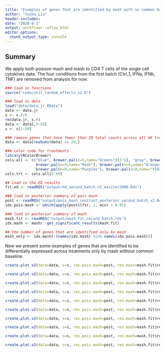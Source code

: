 ```yaml
---
title: "Examples of genes that are identified by mash with no common baseline only"
author: "Yusha Liu"
header-includes:
date: "2020-8-3"
output: workflowr::wflow_html
editor_options:
  chunk_output_type: console
---
```


## Summary
We apply both poisson mash and mash to CD4 T cells of the single cell cytokines data. The four conditions from the first batch (Ctrl_1, IFNa, IFNb, TNF) are removed from analysis for now. 

```r
### load in functions
source("code/util_random_effects_v2.R")

### load in data
load("data/data_jr.RData")
data <- data.jr
s <- s.r/8
rm(data.jr, s.r)
data <- data[,5:50]
s <- s[5:50]

### remove genes that have fewer than 20 total counts across all 46 treatments
data <- data[rowSums(data) >= 20,]

### color code for treatments
library(RColorBrewer)
cols.all <- c("blue", brewer.pal(n=5,name="Greens")[3:5], "gray", brewer.pal(n=9,name="PuRd"), 
              brewer.pal(n=9,name="Reds"), brewer.pal(n=9,name="Oranges"),
              brewer.pal(n=9,name="Purples"), brewer.pal(n=9,name="YlOrRd"))
cols.trt <- cols.all[5:50]

## load in the ED results
fit.ed <- readRDS("output/ed_second_batch_v2_maxiter2000.Rds")

### load in posterior summary of pois mash
post <- readRDS("output/pois_mash_contrast_posterior_second_batch_v2.Rds")
idx.pois.mash <- which(apply(post$lfsr, 1, min) < 0.05)

### load in posterior summary of mash
mash.fit <- readRDS("output/mash_fit_second_batch.rds")
idx.mash <- mashr::get_significant_results(mash.fit)

## the number of genes that are identified only by mash 
mash_only <- idx.mash[!(names(idx.mash) %in% names(idx.pois.mash))]

```


Now we present some examples of genes that are identified to be differentially expressed across treatments only by mash without common baseline. 

```r
create.plot.v2(data=data, s=s, res.pois.mash=post, res.mash=mash.fit$result, genename=names(mash_only)[1], cols.trt=cols.trt)
```

```r
create.plot.v2(data=data, s=s, res.pois.mash=post, res.mash=mash.fit$result, genename=names(mash_only)[2], cols.trt=cols.trt)
```

```r
create.plot.v2(data=data, s=s, res.pois.mash=post, res.mash=mash.fit$result, genename=names(mash_only)[3], cols.trt=cols.trt)
```

```r
create.plot.v2(data=data, s=s, res.pois.mash=post, res.mash=mash.fit$result, genename=names(mash_only)[4], cols.trt=cols.trt)
```

```r
create.plot.v2(data=data, s=s, res.pois.mash=post, res.mash=mash.fit$result, genename=names(mash_only)[5], cols.trt=cols.trt)
```

```r
create.plot.v2(data=data, s=s, res.pois.mash=post, res.mash=mash.fit$result, genename=names(mash_only)[6], cols.trt=cols.trt)
```

```r
create.plot.v2(data=data, s=s, res.pois.mash=post, res.mash=mash.fit$result, genename=names(mash_only)[7], cols.trt=cols.trt)
```

```r
create.plot.v2(data=data, s=s, res.pois.mash=post, res.mash=mash.fit$result, genename=names(mash_only)[8], cols.trt=cols.trt)
```

```r
create.plot.v2(data=data, s=s, res.pois.mash=post, res.mash=mash.fit$result, genename=names(mash_only)[9], cols.trt=cols.trt)
```

```r
create.plot.v2(data=data, s=s, res.pois.mash=post, res.mash=mash.fit$result, genename=names(mash_only)[10], cols.trt=cols.trt)
```



